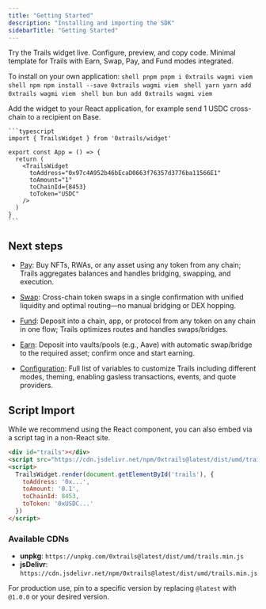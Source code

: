 ```yaml
---
title: "Getting Started"
description: "Installing and importing the SDK"
sidebarTitle: "Getting Started"
---
```


<div className="not-prose grid gap-x-4 gap-y-2 sm:grid-cols-2 md:grid-cols-3">
  <Card title="Live Demo" icon="bolt" href="https://demo.trails.build/widget">
    Try the Trails widget live. Configure, preview, and copy code.
  </Card>

  <Card title="React Starter Kit" icon="code" href="https://github.com/0xsequence-demos/trails-starter">
    Minimal template for Trails with Earn, Swap, Pay, and Fund modes integrated.
  </Card>
</div>



To install on your own application:
<Steps>
  <Step title="Install the SDK">
    <CodeGroup>
    ```shell pnpm
    pnpm i 0xtrails wagmi viem
    ```
    ```shell npm
    npm install --save 0xtrails wagmi viem
    ```
    ```shell yarn
    yarn add 0xtrails wagmi viem
    ```
    ```shell bun
    bun add 0xtrails wagmi viem
    ```
    </CodeGroup>
  </Step>
  
  <Step title="Import and Use the Widget">
    Add the widget to your React application, for example send 1 USDC cross-chain to a recipient on Base.

    ```typescript
    import { TrailsWidget } from '0xtrails/widget'

    export const App = () => {
      return (
        <TrailsWidget
          toAddress="0x97c4A952b46bEcaD0663f76357d3776ba11566E1"
          toAmount="1" 
          toChainId={8453}
          toToken="USDC"
        />
      )
    }
    ```
  </Step>
</Steps>


## Next steps

- [Pay](/use-cases/pay): Buy NFTs, RWAs, or any asset using any token from any chain; Trails aggregates balances and handles bridging, swapping, and execution.
- [Swap](/use-cases/swap): Cross-chain token swaps in a single confirmation with unified liquidity and optimal routing—no manual bridging or DEX hopping.
- [Fund](/use-cases/fund): Deposit into a chain, app, or protocol from any token on any chain in one flow; Trails optimizes routes and handles swaps/bridges.
- [Earn](/use-cases/earn): Deposit into vaults/pools (e.g., Aave) with automatic swap/bridge to the required asset; confirm once and start earning.

- [Configuration](/sdk/configuration): Full list of variables to customize Trails including different modes, theming, enabling gasless transactions, events, and quote providers.


## Script Import

While we recommend using the React component, you can also embed via a script tag in a non-React site.

```html
<div id="trails"></div>
<script src="https://cdn.jsdelivr.net/npm/0xtrails@latest/dist/umd/trails.min.js"></script>
<script>
  TrailsWidget.render(document.getElementById('trails'), {
    toAddress: '0x...',
    toAmount: '0.1',
    toChainId: 8453,
    toToken: '0xUSDC...'
  })
</script>
```

### Available CDNs

- **unpkg**: `https://unpkg.com/0xtrails@latest/dist/umd/trails.min.js`
- **jsDelivr**: `https://cdn.jsdelivr.net/npm/0xtrails@latest/dist/umd/trails.min.js`

For production use, pin to a specific version by replacing `@latest` with `@1.0.0` or your desired version. 